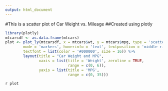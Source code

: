 ```yaml
---
output: html_document
---
```

#This is a scatter plot of Car Weight vs. Mileage 
##Created using plotly
```r
library(plotly)
mtcarsdf <- as.data.frame(mtcars)
plot <- plot_ly(mtcarsdf, x = mtcars$wt, y = mtcars$mpg, type = 'scatter',
        mode = 'markers', hoverinfo = 'text', textposition = 'middle right',
        textfont = list(color = '#000000', size = 16)) %>% 
        layout(title = "Car Weight and MPG", 
               xaxis = list(title = 'Weight', zeroline = TRUE,
                            range = c(0, 6)),
               yaxis = list(title = 'MPG', 
                            range = c(0, 35)))

```
`r plot`